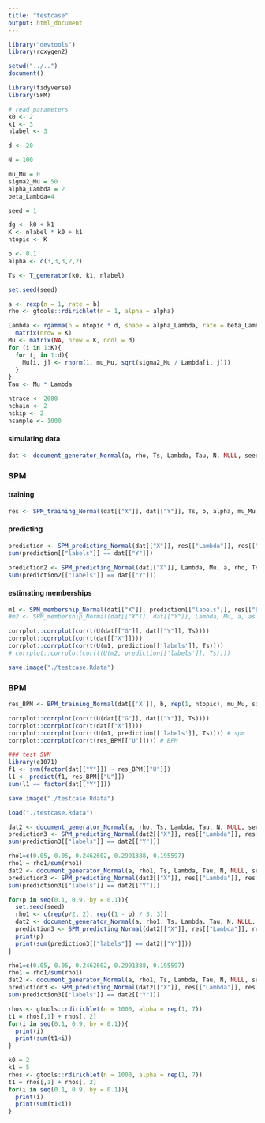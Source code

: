 ```yaml
---
title: "testcase"
output: html_document
---
```

```r
library("devtools")
library(roxygen2)

setwd("../..")
document()
```

```r
library(tidyverse)
library(SPM)
```

```r
# read parameters
k0 <- 2
k1 <- 3
nlabel <- 3

d <- 20

N = 100

mu_Mu = 0
sigma2_Mu = 50
alpha_Lambda = 2
beta_Lambda=4

seed = 1

dg <- k0 + k1
K <- nlabel * k0 + k1
ntopic <- K

b <- 0.1
alpha <- c(3,3,3,2,2)

Ts <- T_generator(k0, k1, nlabel)

set.seed(seed)

a <- rexp(n = 1, rate = b)
rho <- gtools::rdirichlet(n = 1, alpha = alpha)

Lambda <- rgamma(n = ntopic * d, shape = alpha_Lambda, rate = beta_Lambda) %>%
  matrix(nrow = K)
Mu <- matrix(NA, nrow = K, ncol = d)
for (i in 1:K){
  for (j in 1:d){
    Mu[i, j] <- rnorm(1, mu_Mu, sqrt(sigma2_Mu / Lambda[i, j]))
  }
}
Tau <- Mu * Lambda

ntrace <- 2000
nchain <- 2
nskip <- 2
nsample <- 1000
```

#### simulating data

```r
dat <- document_generator_Normal(a, rho, Ts, Lambda, Tau, N, NULL, seed)
```

### SPM

#### training

```r
res <- SPM_training_Normal(dat[["X"]], dat[["Y"]], Ts, b, alpha, mu_Mu, sigma2_Mu, alpha_Lambda, beta_Lambda, ntrace, nchain, nskip)
```

#### predicting

```r
prediction <- SPM_predicting_Normal(dat[["X"]], res[["Lambda"]], res[["Mu"]], res[["a"]], res[["rho"]], Ts, nsample, seed, w = NULL) # with results
sum(prediction[["labels"]] == dat[["Y"]])

prediction2 <- SPM_predicting_Normal(dat[["X"]], Lambda, Mu, a, rho, Ts, nsample, seed, w = NULL) # with true parameters
sum(prediction2[["labels"]] == dat[["Y"]])
```

#### estimating memberships

```r
m1 <- SPM_membership_Normal(dat[["X"]], prediction[["labels"]], res[["Lambda"]], res[["Mu"]], res[["a"]], res[["rho"]], Ts,  2000, 2, nskip, seed)
#m2 <- SPM_membership_Normal(dat[["X"]], dat[["Y"]], Lambda, Mu, a, as.vector(rho), Ts, 2000, 1, nskip, seed)
```

```r
corrplot::corrplot(cor(t(U(dat[["G"]], dat[["Y"]], Ts))))
corrplot::corrplot(cor(t(dat[["X"]])))
corrplot::corrplot(cor(t(U(m1, prediction[['labels']], Ts))))
# corrplot::corrplot(cor(t(U(m2, prediction[['labels']], Ts))))
```

```r
save.image("./testcase.Rdata")
```


### BPM
```r
res_BPM <- BPM_training_Normal(dat[['X']], b, rep(1, ntopic), mu_Mu, sigma2_Mu, alpha_Lambda, beta_Lambda, ntopic, ntrace, nchain, nskip)
```

```r
corrplot::corrplot(cor(t(U(dat[["G"]], dat[["Y"]], Ts))))
corrplot::corrplot(cor(t(dat[["X"]])))
corrplot::corrplot(cor(t(U(m1, prediction[['labels']], Ts)))) # spm
corrplot::corrplot(cor(t(res_BPM[["U"]]))) # BPM
```


```r
### test SVM
library(e1071)
f1 <- svm(factor(dat[["Y"]]) ~ res_BPM[["U"]])
l1 <- predict(f1, res_BPM[["U"]])
sum(l1 == factor(dat[["Y"]]))
```

```r
save.image("./testcase.Rdata")
```


```r
load("./testcase.Rdata")
```
```r
dat2 <- document_generator_Normal(a, rho, Ts, Lambda, Tau, N, NULL, seed)
prediction3 <- SPM_predicting_Normal(dat2[["X"]], res[["Lambda"]], res[["Mu"]], res[["a"]], res[["rho"]], Ts, nsample, seed, w = NULL) # with results
sum(prediction3[["labels"]] == dat2[["Y"]])
```

```r
rho1=c(0.05, 0.05, 0.2462602, 0.2991388, 0.195597)
rho1 = rho1/sum(rho1)
dat2 <- document_generator_Normal(a, rho1, Ts, Lambda, Tau, N, NULL, seed)
prediction3 <- SPM_predicting_Normal(dat2[["X"]], res[["Lambda"]], res[["Mu"]], res[["a"]], res[["rho"]], Ts, nsample, seed, w = NULL) # with results
sum(prediction3[["labels"]] == dat2[["Y"]])
```


```r
for(p in seq(0.1, 0.9, by = 0.1)){
  set.seed(seed)
  rho1 <- c(rep(p/2, 2), rep((1 - p) / 3, 3))
  dat2 <- document_generator_Normal(a, rho1, Ts, Lambda, Tau, N, NULL, seed)
  prediction3 <- SPM_predicting_Normal(dat2[["X"]], res[["Lambda"]], res[["Mu"]], res[["a"]], res[["rho"]], Ts, nsample, seed, w = NULL) # with results
  print(p)
  print(sum(prediction3[["labels"]] == dat2[["Y"]]))
}
```


```r
rho1=c(0.05, 0.05, 0.2462602, 0.2991388, 0.195597)
rho1 = rho1/sum(rho1)
dat2 <- document_generator_Normal(a, rho1, Ts, Lambda, Tau, N, NULL, seed)
prediction3 <- SPM_predicting_Normal(dat2[["X"]], res[["Lambda"]], res[["Mu"]], res[["a"]], res[["rho"]], Ts, nsample, seed, w = NULL) # with results
sum(prediction3[["labels"]] == dat2[["Y"]])
```

```r
rhos <- gtools::rdirichlet(n = 1000, alpha = rep(1, 7))
t1 = rhos[,1] + rhos[, 2]
for(i in seq(0.1, 0.9, by = 0.1)){
  print(i)
  print(sum(t1<i))
}
```
```r
k0 = 2
k1 = 5
rhos <- gtools::rdirichlet(n = 1000, alpha = rep(1, 7))
t1 = rhos[,1] + rhos[, 2]
for(i in seq(0.1, 0.9, by = 0.1)){
  print(i)
  print(sum(t1<i))
}
```

